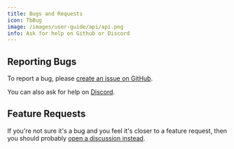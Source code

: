 ```yaml
---
title: Bugs and Requests
icon: TbBug
image: /images/user-guide/api/api.png
info: Ask for help on Github or Discord
---
```


## Reporting Bugs
To report a bug, please [create an issue on GitHub](https://github.com/twentyhq/twenty/issues/new).

You can also ask for help on [Discord](https://discord.gg/cx5n4Jzs57).

## Feature Requests

If you're not sure it's a bug and you feel it's closer to a feature request, then you should probably [open a discussion instead](https://github.com/twentyhq/twenty/discussions/new).
